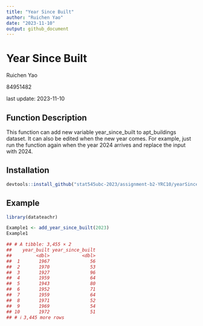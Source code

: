 ```yaml
---
title: "Year Since Built"
author: "Ruichen Yao"
date: "2023-11-10"
output: github_document
---
```


# Year Since Built

Ruichen Yao

84951482

last update: 2023-11-10

## Function Description

This function can add new variable year_since_built to apt_buildings dataset. It can also be edited when the new year comes. For example, just run the function again when the year 2024 arrives and replace the input with 2024.

## Installation

```r
devtools::install_github("stat545ubc-2023/assignment-b2-YRC10/yearSinceBuilt/")
```

## Example

```r
library(datateachr)

Example1 <- add_year_since_built(2023)
Example1
```

```r
## # A tibble: 3,455 × 2
##    year_built year_since_built
##         <dbl>            <dbl>
##  1       1967               56
##  2       1970               53
##  3       1927               96
##  4       1959               64
##  5       1943               80
##  6       1952               71
##  7       1959               64
##  8       1971               52
##  9       1969               54
## 10       1972               51
## # ℹ 3,445 more rows
```


